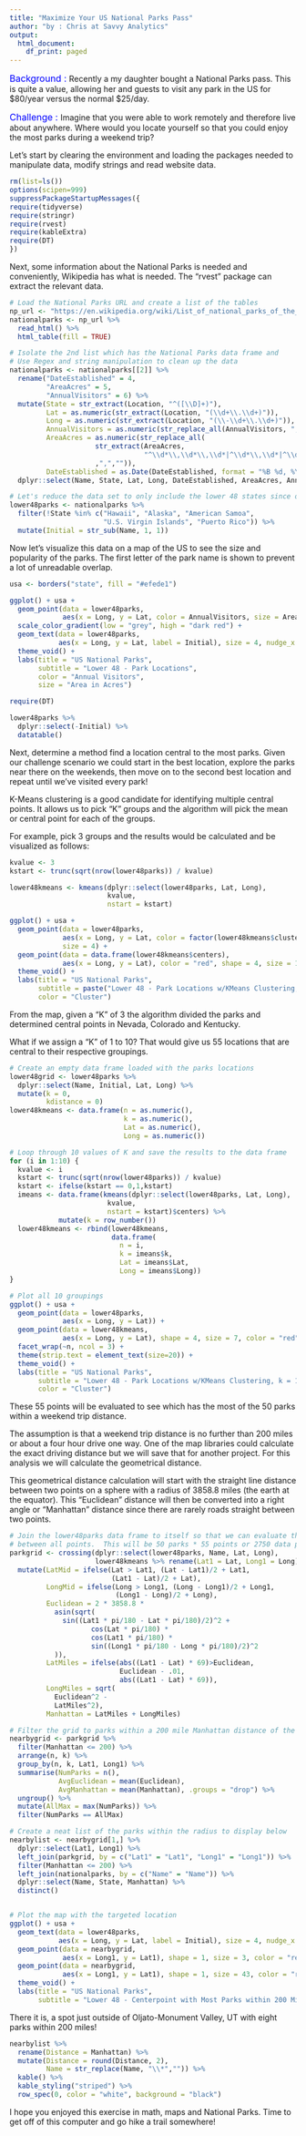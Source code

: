 ```yaml
---
title: "Maximize Your US National Parks Pass"
author: "by : Chris at Savvy Analytics"
output:
  html_document:
    df_print: paged
---
```


<span style="color:blue"><font size="3">Background : </font></span>
Recently a my daughter bought a National Parks pass.  This is quite a value, allowing her and guests to visit any park in the US for $80/year versus the normal $25/day.

<span style="color:blue"><font size="3">Challenge : </font></span>
Imagine that you were able to work remotely and therefore live about anywhere.  Where would you locate yourself so that you could enjoy the most parks during a weekend trip?

Let's start by clearing the environment and loading the packages needed to manipulate data, modify strings and read website data.

```r
rm(list=ls())
options(scipen=999)
suppressPackageStartupMessages({
require(tidyverse)
require(stringr)
require(rvest)
require(kableExtra)
require(DT)
})
```

Next, some information about the National Parks is needed and conveniently, Wikipedia has what is needed.  The "rvest" package can extract the relevant data.

```r
# Load the National Parks URL and create a list of the tables
np_url <- "https://en.wikipedia.org/wiki/List_of_national_parks_of_the_United_States"
nationalparks <- np_url %>%
  read_html() %>%
  html_table(fill = TRUE)

# Isolate the 2nd list which has the National Parks data frame and
# Use Regex and string manipulation to clean up the data 
nationalparks <- nationalparks[[2]] %>%
  rename("DateEstablished" = 4,
         "AreaAcres" = 5,
         "AnnualVisitors" = 6) %>%
  mutate(State = str_extract(Location, "^([\\D]+)"),
         Lat = as.numeric(str_extract(Location, "(\\d+\\.\\d+)")),
         Long = as.numeric(str_extract(Location, "(\\-\\d+\\.\\d+)")),
         AnnualVisitors = as.numeric(str_replace_all(AnnualVisitors, ",","")),
         AreaAcres = as.numeric(str_replace_all(
                     str_extract(AreaAcres,
                                 "^\\d*\\,\\d*\\,\\d*|^\\d*\\,\\d*|^\\d*")
                     ,",","")),
         DateEstablished = as.Date(DateEstablished, format = "%B %d, %Y")) %>%
  dplyr::select(Name, State, Lat, Long, DateEstablished, AreaAcres, AnnualVisitors)

# Let's reduce the data set to only include the lower 48 states since our goal will be to make weekend drives which are hard to do to Islands or in Alaska during the winter
lower48parks <- nationalparks %>%
  filter(!State %in% c("Hawaii", "Alaska", "American Samoa", 
                       "U.S. Virgin Islands", "Puerto Rico")) %>%
  mutate(Initial = str_sub(Name, 1, 1))

```

Now let's visualize this data on a map of the US to see the size and popularity of the parks.  The first letter of the park name is shown to prevent a lot of unreadable overlap.

```r
usa <- borders("state", fill = "#efede1")

ggplot() + usa +
  geom_point(data = lower48parks, 
             aes(x = Long, y = Lat, color = AnnualVisitors, size = AreaAcres)) +
  scale_color_gradient(low = "grey", high = "dark red") +
  geom_text(data = lower48parks,
            aes(x = Long, y = Lat, label = Initial), size = 4, nudge_x = .8) +
  theme_void() +
  labs(title = "US National Parks", 
       subtitle = "Lower 48 - Park Locations",
       color = "Annual Visitors",
       size = "Area in Acres")

```

```r

require(DT)

lower48parks %>%
  dplyr::select(-Initial) %>%
  datatable()

```


Next, determine a method find a location central to the most parks.  Given our challenge scenario we could start in the best location, explore the parks near there on the weekends, then move on to the second best location and repeat until we've visited every park!

K-Means clustering is a good candidate for identifying multiple central points.  It allows us to pick "K" groups and the algorithm will pick the mean or central point for each of the groups.

For example, pick 3 groups and the results would be calculated and be visualized as follows:

```r
kvalue <- 3
kstart <- trunc(sqrt(nrow(lower48parks)) / kvalue)

lower48kmeans <- kmeans(dplyr::select(lower48parks, Lat, Long), 
                        kvalue, 
                        nstart = kstart)

ggplot() + usa +
  geom_point(data = lower48parks, 
             aes(x = Long, y = Lat, color = factor(lower48kmeans$cluster)),
             size = 4) +
  geom_point(data = data.frame(lower48kmeans$centers),
             aes(x = Long, y = Lat), color = "red", shape = 4, size = 10) +
  theme_void() +
  labs(title = "US National Parks", 
       subtitle = paste("Lower 48 - Park Locations w/KMeans Clustering, k = ",kvalue,sep=""),
       color = "Cluster")

```

From the map, given a "K" of 3 the algorithm divided the parks and determined central points in Nevada, Colorado and Kentucky.

What if we assign a "K" of 1 to 10?  That would give us 55 locations that are central to their respective groupings.

```r
# Create an empty data frame loaded with the parks locations
lower48grid <- lower48parks %>%
  dplyr::select(Name, Initial, Lat, Long) %>%
  mutate(k = 0,
         kdistance = 0)
lower48kmeans <- data.frame(n = as.numeric(),
                            k = as.numeric(),
                            Lat = as.numeric(),
                            Long = as.numeric())

# Loop through 10 values of K and save the results to the data frame
for (i in 1:10) {
  kvalue <- i
  kstart <- trunc(sqrt(nrow(lower48parks)) / kvalue)
  kstart <- ifelse(kstart == 0,1,kstart)
  imeans <- data.frame(kmeans(dplyr::select(lower48parks, Lat, Long), 
                        kvalue, 
                        nstart = kstart)$centers) %>%
            mutate(k = row_number())
  lower48kmeans <- rbind(lower48kmeans,
                         data.frame(
                           n = i,
                           k = imeans$k,
                           Lat = imeans$Lat,
                           Long = imeans$Long))
}

# Plot all 10 groupings
ggplot() + usa +
  geom_point(data = lower48parks, 
             aes(x = Long, y = Lat)) +
  geom_point(data = lower48kmeans,
             aes(x = Long, y = Lat), shape = 4, size = 7, color = "red") +
  facet_wrap(~n, ncol = 3) +
  theme(strip.text = element_text(size=20)) +
  theme_void() +
  labs(title = "US National Parks", 
       subtitle = "Lower 48 - Park Locations w/KMeans Clustering, k = 1 to 10",
       color = "Cluster")


```

These 55 points will be evaluated to see which has the most of the 50 parks within a weekend trip distance.

The assumption is that a weekend trip distance is no further than 200 miles or about a four hour drive one way. One of the map libraries could calculate the exact driving distance but we will save that for another project.  For this analysis we will calculate the geometrical distance.

This geometrical distance calculation will start with the straight line distance between two points on a sphere with a radius of 3858.8 miles (the earth at the equator).  This "Euclidean" distance will then be converted into a right angle or "Manhattan" distance since there are rarely roads straight between two points.

```r
# Join the lower48parks data frame to itself so that we can evaluate the distance
# between all points.  This will be 50 parks * 55 points or 2750 data points
parkgrid <- crossing(dplyr::select(lower48parks, Name, Lat, Long),
                     lower48kmeans %>% rename(Lat1 = Lat, Long1 = Long)) %>%
  mutate(LatMid = ifelse(Lat > Lat1, (Lat - Lat1)/2 + Lat1, 
                         (Lat1 - Lat)/2 + Lat),
         LongMid = ifelse(Long > Long1, (Long - Long1)/2 + Long1, 
                          (Long1 - Long)/2 + Long),
         Euclidean = 2 * 3858.8 *
           asin(sqrt(
             sin((Lat1 * pi/180 - Lat * pi/180)/2)^2 + 
                    cos(Lat * pi/180) * 
                    cos(Lat1 * pi/180) * 
                    sin((Long1 * pi/180 - Long * pi/180)/2)^2
           )),
         LatMiles = ifelse(abs((Lat1 - Lat) * 69)>Euclidean,
                           Euclidean - .01,
                           abs((Lat1 - Lat) * 69)),
         LongMiles = sqrt(
           Euclidean^2 -
           LatMiles^2),
         Manhattan = LatMiles + LongMiles)

# Filter the grid to parks within a 200 mile Manhattan distance of the center points and then pick the points with the most parks
nearbygrid <- parkgrid %>%
  filter(Manhattan <= 200) %>%
  arrange(n, k) %>%
  group_by(n, k, Lat1, Long1) %>%
  summarise(NumParks = n(),
            AvgEuclidean = mean(Euclidean),
            AvgManhattan = mean(Manhattan), .groups = "drop") %>%
  ungroup() %>%
  mutate(AllMax = max(NumParks)) %>%
  filter(NumParks == AllMax)

# Create a neat list of the parks within the radius to display below
nearbylist <- nearbygrid[1,] %>%
  dplyr::select(Lat1, Long1) %>%
  left_join(parkgrid, by = c("Lat1" = "Lat1", "Long1" = "Long1")) %>%
  filter(Manhattan <= 200) %>%
  left_join(nationalparks, by = c("Name" = "Name")) %>%
  dplyr::select(Name, State, Manhattan) %>%
  distinct()


# Plot the map with the targeted location
ggplot() + usa +
  geom_text(data = lower48parks,
            aes(x = Long, y = Lat, label = Initial), size = 4, nudge_x = .5) +
  geom_point(data = nearbygrid,
             aes(x = Long1, y = Lat1), shape = 1, size = 3, color = "red") +
  geom_point(data = nearbygrid,
             aes(x = Long1, y = Lat1), shape = 1, size = 43, color = "red") +
  theme_void() +
  labs(title = "US National Parks", 
       subtitle = "Lower 48 - Centerpoint with Most Parks within 200 Mile Manhattan Distance")
```

There it is, a spot just outside of Oljato-Monument Valley, UT with eight parks within 200 miles!

```r

nearbylist %>%
  rename(Distance = Manhattan) %>%
  mutate(Distance = round(Distance, 2),
         Name = str_replace(Name, "\\*","")) %>%
  kable() %>%
  kable_styling("striped") %>%
  row_spec(0, color = "white", background = "black")

```

I hope you enjoyed this exercise in math, maps and National Parks.  Time to get off of this computer and go hike a trail somewhere!

```r

```

